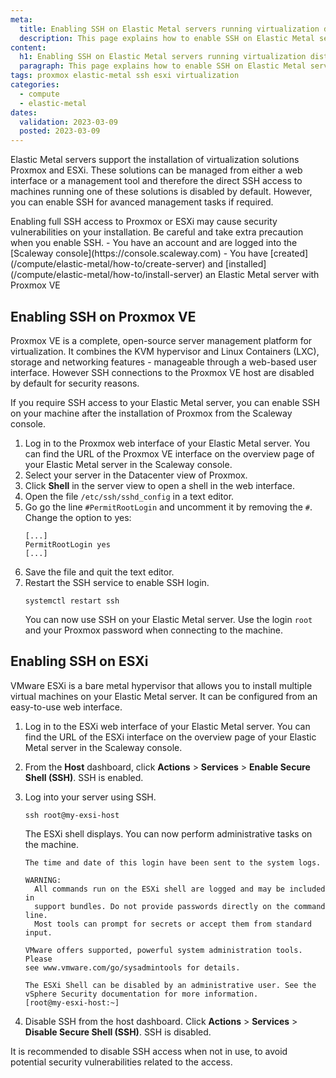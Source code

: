 ```yaml
---
meta:
  title: Enabling SSH on Elastic Metal servers running virtualization distributions
  description: This page explains how to enable SSH on Elastic Metal servers running virtualization distributions
content:
  h1: Enabling SSH on Elastic Metal servers running virtualization distributions
  paragraph: This page explains how to enable SSH on Elastic Metal servers running virtualization distributions
tags: proxmox elastic-metal ssh esxi virtualization
categories:
  - compute
  - elastic-metal
dates:
  validation: 2023-03-09
  posted: 2023-03-09
---
```


Elastic Metal servers support the installation of virtualization solutions Proxmox and ESXi. These solutions can be managed from either a web interface or a management tool and therefore the direct SSH access to machines running one of these solutions is disabled by default. However, you can enable SSH for avanced management tasks if required.

<Message type="important">
  Enabling full SSH access to Proxmox or ESXi may cause security vulnerabilities on your installation. Be careful and take extra precaution when you enable SSH.
</Message>

<Message type="requirement">
  - You have an account and are logged into the [Scaleway console](https://console.scaleway.com) 
  - You have [created](/compute/elastic-metal/how-to/create-server) and [installed](/compute/elastic-metal/how-to/install-server) an Elastic Metal server with Proxmox VE
</Message>

## Enabling SSH on Proxmox VE

Proxmox VE is a complete, open-source server management platform for virtualization. It combines the KVM hypervisor and Linux Containers (LXC), storage and networking features - manageable through a web-based user interface. However SSH connections to the Proxmox VE host are disabled by default for security reasons.

If you require SSH access to your Elastic Metal server, you can enable SSH on your machine after the installation of Proxmox from the Scaleway console.

1. Log in to the Proxmox web interface of your Elastic Metal server.
    <Message type="tip">
        You can find the URL of the Proxmox VE interface on the overview page of your Elastic Metal server in the Scaleway console.
    </Message>
2. Select your server in the Datacenter view of Proxmox.
3. Click **Shell** in the server view to open a shell in the web interface.
4. Open the file `/etc/ssh/sshd_config` in a text editor.
5. Go go the line `#PermitRootLogin` and uncomment it by removing the `#`. Change the option to yes:
    ```
    [...]
    PermitRootLogin yes
    [...]
    ```
    <Lightbox src="scaleway-proxmox-permit-ssh.webp" alt="" />
6. Save the file and quit the text editor.
7. Restart the SSH service to enable SSH login.
    ```
    systemctl restart ssh
    ```
    You can now use SSH on your Elastic Metal server. Use the login `root` and your Proxmox password when connecting to the machine.

## Enabling SSH on ESXi

VMware ESXi is a bare metal hypervisor that allows you to install multiple virtual machines on your Elastic Metal server. It can be configured from an easy-to-use web interface.

1. Log in to the ESXi web interface of your Elastic Metal server.
    <Message type="tip">
        You can find the URL of the ESXi interface on the overview page of your Elastic Metal server in the Scaleway console.
    </Message>
2. From the **Host** dashboard, click **Actions** > **Services** > **Enable Secure Shell (SSH)**. SSH is enabled.
    <Lightbox src="scaleway_enable_ssh_esxi.webp" alt="" />
3. Log into your server using SSH.

    ```
    ssh root@my-exsi-host
    ```
    The ESXi shell displays. You can now perform administrative tasks on the machine.
    ```
    The time and date of this login have been sent to the system logs.

    WARNING:
      All commands run on the ESXi shell are logged and may be included in
      support bundles. Do not provide passwords directly on the command line.
      Most tools can prompt for secrets or accept them from standard input.

    VMware offers supported, powerful system administration tools.  Please
    see www.vmware.com/go/sysadmintools for details.

    The ESXi Shell can be disabled by an administrative user. See the
    vSphere Security documentation for more information.
    [root@my-esxi-host:~]
    ```
4. Disable SSH from the host dashboard. Click **Actions** > **Services** > **Disable Secure Shell (SSH)**. SSH is disabled.
  <Message type="tip">
    It is recommended to disable SSH access when not in use, to avoid potential security vulnerabilities related to the access.
  </Message>

